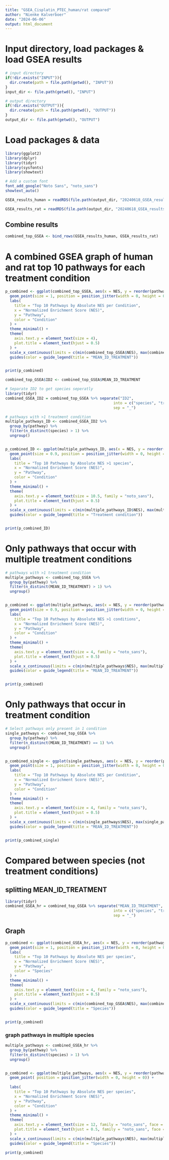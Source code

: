 ```yaml
---
title: "GSEA_Cisplatin_PTEC_human/rat compared"
author: "Nienke Kalverboer"
date: "2024-06-06"
output: html_document
---
```


# Input directory, load packages & load GSEA results 
```r
# input directory
if(!dir.exists("INPUT")){
  dir.create(path = file.path(getwd(), "INPUT"))
}
input_dir <- file.path(getwd(), "INPUT")

# output directory
if(!dir.exists("OUTPUT")){
  dir.create(path = file.path(getwd(), "OUTPUT"))
}
output_dir <- file.path(getwd(), "OUTPUT")

```

# Load packages & data

```r

library(ggplot2)
library(dplyr)
library(tidyr)
library(sysfonts)
library(showtext)

# Add a custom font 
font_add_google("Noto Sans", "noto_sans")
showtext_auto()
```

```r
GSEA_results_human = readRDS(file.path(output_dir, "20240618_GSEA_results_human40.rds"))

```

```r
GSEA_results_rat = readRDS(file.path(output_dir, "20240618_GSEA_results_rat40.rds"))
```

## Combine results

```r
combined_top_GSEA <- bind_rows(GSEA_results_human, GSEA_results_rat)
```

# A combined GSEA graph of human and rat top 10 pathways for each treatment condition

```r
p_combined <- ggplot(combined_top_GSEA, aes(x = NES, y = reorder(pathway, NES), color = MEAN_ID_TREATMENT)) +
  geom_point(size = 1, position = position_jitter(width = 0, height = 0)) +
  labs(
    title = "Top 10 Pathways by Absolute NES per Condition",
    x = "Normalized Enrichment Score (NES)",
    y = "Pathway",
    color = "Condition"
  ) +
  theme_minimal() +
  theme(
    axis.text.y = element_text(size = 4),  
    plot.title = element_text(hjust = 0.5)
  ) +
  scale_x_continuous(limits = c(min(combined_top_GSEA$NES), max(combined_top_GSEA$NES)), expand = c(0.05, 0.05)) +
  guides(color = guide_legend(title = "MEAN_ID_TREATMENT"))


print(p_combined)


```

```r
combined_top_GSEA$ID2 <- combined_top_GSEA$MEAN_ID_TREATMENT
```

```r
# Separate ID2 to get species seperatly
library(tidyr)
combined_GSEA_ID2 = combined_top_GSEA %>% separate("ID2",
                                                into = c("species", "treatment", "hours", "dose"),
                                                sep = "_") 
```

```r
# pathways with >1 treatment condition
multiple_pathways_ID <- combined_GSEA_ID2 %>%
  group_by(pathway) %>%
  filter(n_distinct(species) > 1) %>%
  ungroup()


p_combined_ID <- ggplot(multiple_pathways_ID, aes(x = NES, y = reorder(pathway, NES), color = MEAN_ID_TREATMENT)) +
  geom_point(size = 0.9, position = position_jitter(width = 0, height = 0)) +
  labs(
    title = "Top 10 Pathways by Absolute NES >1 species",
    x = "Normalized Enrichment Score (NES)",
    y = "Pathway",
    color = "Condition"
  ) +
  theme_minimal() +
  theme(
    axis.text.y = element_text(size = 10.5, family = "noto_sans"),  
    plot.title = element_text(hjust = 0.5)
  ) +
  scale_x_continuous(limits = c(min(multiple_pathways_ID$NES), max(multiple_pathways_ID$NES)), expand = c(0.1, 0.1)) +
  guides(color = guide_legend(title = "Treatment condition"))


print(p_combined_ID)
```



# Only pathways that occur with multiple treatment conditions

```r
# pathways with >1 treatment condition
multiple_pathways <- combined_top_GSEA %>%
  group_by(pathway) %>%
  filter(n_distinct(MEAN_ID_TREATMENT) > 1) %>%
  ungroup()


p_combined <- ggplot(multiple_pathways, aes(x = NES, y = reorder(pathway, NES), color = MEAN_ID_TREATMENT)) +
  geom_point(size = 0.9, position = position_jitter(width = 0, height = 0)) +
  labs(
    title = "Top 10 Pathways by Absolute NES >1 conditions",
    x = "Normalized Enrichment Score (NES)",
    y = "Pathway",
    color = "Condition"
  ) +
  theme_minimal() +
  theme(
    axis.text.y = element_text(size = 4, family = "noto_sans"),  
    plot.title = element_text(hjust = 0.5)
  ) +
  scale_x_continuous(limits = c(min(multiple_pathways$NES), max(multiple_pathways$NES)), expand = c(0.1, 0.1)) +
  guides(color = guide_legend(title = "MEAN_ID_TREATMENT"))


print(p_combined)
```


# Only pathways that occur in treatment condition

```r
# Select pathways only present in 1 condition
single_pathways <- combined_top_GSEA %>%
  group_by(pathway) %>%
  filter(n_distinct(MEAN_ID_TREATMENT) == 1) %>%
  ungroup()


p_combined_single <- ggplot(single_pathways, aes(x = NES, y = reorder(pathway, NES), color = MEAN_ID_TREATMENT)) +
  geom_point(size = 1, position = position_jitter(width = 0, height = 0)) +
  labs(
    title = "Top 10 Pathways by Absolute NES per Condition",
    x = "Normalized Enrichment Score (NES)",
    y = "Pathway",
    color = "Condition"
  ) +
  theme_minimal() +
  theme(
    axis.text.y = element_text(size = 4, family = "noto_sans"),  
    plot.title = element_text(hjust = 0.5)
  ) +
  scale_x_continuous(limits = c(min(single_pathways$NES), max(single_pathways$NES)), expand = c(0.05, 0.05)) +
  guides(color = guide_legend(title = "MEAN_ID_TREATMENT"))


print(p_combined_single)
```

# Compared between species (not treatment conditions)

## splitting MEAN_ID_TREATMENT 

```r

library(tidyr)
combined_GSEA_hr = combined_top_GSEA %>% separate("MEAN_ID_TREATMENT",
                                                into = c("species", "treatment", "hours", "dose"),
                                                sep = "_") 

```


## Graph 

```r

p_combined <- ggplot(combined_GSEA_hr, aes(x = NES, y = reorder(pathway, NES), color = species)) +
  geom_point(size = 1, position = position_jitter(width = 0, height = 0)) +
  labs(
    title = "Top 10 Pathways by Absolute NES per species",
    x = "Normalized Enrichment Score (NES)",
    y = "Pathway",
    color = "Species"
  ) +
  theme_minimal() +
  theme(
    axis.text.y = element_text(size = 4, family = "noto_sans"),  
    plot.title = element_text(hjust = 0.5)
  ) +
  scale_x_continuous(limits = c(min(combined_top_GSEA$NES), max(combined_top_GSEA$NES)), expand = c(0.05, 0.05)) +
  guides(color = guide_legend(title = "Species"))


print(p_combined)


```
### graph pathways in multiple species

```r


multiple_pathways <- combined_GSEA_hr %>%
  group_by(pathway) %>%
  filter(n_distinct(species) > 1) %>%
  ungroup()


p_combined <- ggplot(multiple_pathways, aes(x = NES, y = reorder(pathway, NES), color = species)) +
  geom_point( position = position_jitter(width = 0, height = 0)) +
  
  labs(
    title = "Top 10 Pathways by Absolute NES per species",
    x = "Normalized Enrichment Score (NES)",
    y = "Pathway",
    color = "Condition"
  ) +
  theme_minimal() +
  theme(
    axis.text.y = element_text(size = 12, family = "noto_sans", face = "bold"),  
    plot.title = element_text(hjust = 0.5, family = "noto_sans", face = "bold", size = 10)
  ) +
  scale_x_continuous(limits = c(min(multiple_pathways$NES), max(multiple_pathways$NES)), expand = c(0.05, 0.05)) +
  guides(color = guide_legend(title = "Species"))

print(p_combined)
```
